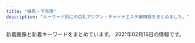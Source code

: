 ```yaml
---
title: "練馬・下赤塚"
description: "キーワード別にの巨乳アジアン・チャイナエステ嬢情報をまとめました。"
---
```


新着画像と新着キーワードをまとめています。
2021年02月16日の情報です。

<DmmAffiliateIns />
<KeywordTable
  shops={
    [
    {
        "station": "\u4e0a\u677f\u6a4b\u99c5\u5317\u53e3",
        "img_links": [],
        "url": "http://tenpo2.iest.info/",
        "name": "\u6e29",
        "keywords": {}
    },
    {
        "name": "\u7dd1",
        "img_links": [
            "http://midori-massage.work/img/ss22.jpg",
            "http://midori-massage.work/img/fla-2.jpg",
            "http://midori-massage.work/img/ss47.jpg",
            "http://midori-massage.work/img/st056.jpg",
            "http://midori-massage.work/img/mo.png",
            "http://midori-massage.work/img/ss31.jpg",
            "http://midori-massage.work/img/ss9.jpg",
            "http://midori-massage.work/img/ss32.jpg",
            "http://midori-massage.work/img/ss16.jpg",
            "http://midori-massage.work/img/ss51.jpg",
            "http://midori-massage.work/img/ss37.jpg",
            "http://midori-massage.work/img/ss28.jpg",
            "http://midori-massage.work/img/st49.jpg",
            "http://midori-massage.work/img/ss12.jpg",
            "http://midori-massage.work/img/s52.png",
            "http://midori-massage.work/img/ss39.jpg",
            "http://midori-massage.work/img/ss6.jpg",
            "http://midori-massage.work/img/fla-1.jpg",
            "http://midori-massage.work/img/ss52.jpg",
            "http://midori-massage.work/img/st55.jpg",
            "http://midori-massage.work/img/ss45.jpg",
            "http://midori-massage.work/img/ss21.jpg",
            "http://midori-massage.work/img/ss35.jpg",
            "http://midori-massage.work/img/s53.png",
            "http://midori-massage.work/img/ss42.jpg",
            "http://midori-massage.work/img/ss53.jpg",
            "http://midori-massage.work/img/st57.jpg",
            "http://midori-massage.work/img/s55.png",
            "http://midori-massage.work/img/botton.jpg",
            "http://midori-massage.work/img/s56.png",
            "http://midori-massage.work/img/ss15.jpg",
            "http://midori-massage.work/img/ss5.jpg",
            "http://midori-massage.work/img/st52.jpg",
            "http://midori-massage.work/img/ss19.jpg",
            "http://midori-massage.work/img/a2.jpg",
            "http://midori-massage.work/img/ss18.jpg",
            "http://midori-massage.work/img/ss43.jpg",
            "http://midori-massage.work/img/ss38.jpg",
            "http://midori-massage.work/img/s57.png",
            "http://midori-massage.work/img/ss56.jpg",
            "http://midori-massage.work/img/ss10.jpg",
            "http://midori-massage.work/img/ss44.jpg",
            "http://midori-massage.work/img/ss49.jpg",
            "http://midori-massage.work/img/ss41.jpg",
            "http://midori-massage.work/img/a1.jpg",
            "http://midori-massage.work/img/ss57.jpg",
            "http://midori-massage.work/img/ss55.jpg",
            "http://midori-massage.work/img/ss26.jpg",
            "http://midori-massage.work/img/ss17.jpg",
            "http://midori-massage.work/img/ss50.jpg",
            "http://midori-massage.work/img/ss1.jpg",
            "http://midori-massage.work/img/ss14.jpg",
            "http://midori-massage.work/img/ss2.jpg",
            "http://midori-massage.work/img/ss20.jpg",
            "http://midori-massage.work/img/ss54.jpg",
            "http://midori-massage.work/img/ss4.jpg",
            "http://midori-massage.work/img/s50.png",
            "http://midori-massage.work/img/ss34.jpg",
            "http://midori-massage.work/img/ss25.jpg",
            "http://midori-massage.work/img/ss33.jpg",
            "http://midori-massage.work/img/st56.jpg",
            "http://midori-massage.work/img/ss24.jpg",
            "http://midori-massage.work/img/ss48.jpg",
            "http://midori-massage.work/img/ss36.jpg",
            "http://midori-massage.work/img/s47.png",
            "http://midori-massage.work/img/ss40.jpg",
            "http://midori-massage.work/img/ss29.jpg",
            "http://midori-massage.work/img/a3.jpg",
            "http://midori-massage.work/img/st50.jpg",
            "http://midori-massage.work/img/ss8.jpg",
            "http://midori-massage.work/img/ss30.jpg",
            "http://midori-massage.work/img/s54.png",
            "http://midori-massage.work/img/ss46.jpg",
            "http://midori-massage.work/img/ss3.jpg",
            "http://midori-massage.work/img/st47.jpg",
            "http://midori-massage.work/img/ss13.jpg",
            "http://midori-massage.work/img/st54.jpg",
            "http://midori-massage.work/img/st53.jpg",
            "http://midori-massage.work/img/s49.png",
            "http://midori-massage.work/img/ss7.jpg",
            "http://midori-massage.work/img/ss23.jpg"
        ],
        "url": "http://midori-massage.work/",
        "station": "\u8981\u753a\u99c55\u756a\u51fa\u53e3",
        "keywords": {
            "C": 16,
            "87": 5,
            "88": 3,
            "E": 5,
            "89": 1,
            "F": 2,
            "D": 2
        }
    },
    {
        "station": "\u6210\u5897\u99c5\u5317\u53e3",
        "name": "\u5348\u5f8c\u306e\u591c",
        "keywords": {
            "D": 18,
            "94": 1,
            "88": 1,
            "G": 1,
            "C": 26,
            "86": 18,
            "E": 1
        },
        "url": "http://mannmaru.xyz/",
        "img_links": [
            "http://mannmaru.xyz/uploads/201130/1-20113009352G24.jpg",
            "http://mannmaru.xyz/style/images/room1.jpg",
            "http://mannmaru.xyz/uploads/210201/1-210201104555H2.jpg",
            "http://mannmaru.xyz/uploads/200930/1-20093009233O42.jpg",
            "http://mannmaru.xyz/style/images/girl-z2.jpg",
            "http://mannmaru.xyz/uploads/201026/1-201026095440P8.jpg",
            "http://mannmaru.xyz/uploads/201010/1-2010101A4532c.jpg",
            "http://mannmaru.xyz/uploads/201214/1-2012141405532C.jpg",
            "http://mannmaru.xyz/style/images/room3.jpg",
            "http://mannmaru.xyz/uploads/201028/1-20102Q24S0942.jpg",
            "http://mannmaru.xyz/uploads/201106/1-2011061633492c.jpg",
            "http://mannmaru.xyz/uploads/201006/1-201006104306102.jpg",
            "http://mannmaru.xyz/uploads/200912/1-200912152551K9.jpg",
            "http://mannmaru.xyz/uploads/200930/1-200930092346129.jpg",
            "http://mannmaru.xyz/style/images/bj3.png",
            "http://mannmaru.xyz/uploads/201106/1-201106163420503.jpg",
            "http://mannmaru.xyz/uploads/210201/1-210201103ZbG.jpg",
            "http://mannmaru.xyz/uploads/201006/1-201006104323245.jpg",
            "http://mannmaru.xyz/uploads/200930/1-200930092325118.jpg",
            "http://mannmaru.xyz/style/images/room4.jpg",
            "http://mannmaru.xyz/uploads/201020/1-2010200TF4347.jpg",
            "http://mannmaru.xyz/uploads/210201/1-210201104603c3.jpg",
            "http://mannmaru.xyz/uploads/200908/1-200ZQ304213L.jpg",
            "http://mannmaru.xyz/uploads/210118/1-21011P913545J.jpg",
            "http://mannmaru.xyz/uploads/201020/1-2010200TG3423.jpg",
            "http://mannmaru.xyz/uploads/210201/1-2102011039521I.jpg",
            "http://mannmaru.xyz/uploads/201212/1-201212152243942.jpg",
            "http://mannmaru.xyz/uploads/210201/1-21020110402L62.jpg",
            "http://mannmaru.xyz/uploads/201214/1-201214140532633.jpg",
            "http://mannmaru.xyz/uploads/201111/1-201111132535H6.jpg",
            "http://mannmaru.xyz/uploads/200908/1-200ZQ30400545.jpg",
            "http://mannmaru.xyz/uploads/201006/1-201006104331a4.jpg",
            "http://mannmaru.xyz/uploads/201106/1-201106163411121.jpg",
            "http://mannmaru.xyz/style/images/staff_line.png",
            "http://mannmaru.xyz/uploads/201111/1-201111132553140.jpg",
            "http://mannmaru.xyz/uploads/201020/1-2010200T649248.jpg",
            "http://mannmaru.xyz/style/images/end.jpg",
            "http://mannmaru.xyz/uploads/210118/1-21011P91210456.jpg",
            "http://mannmaru.xyz/uploads/201028/1-20102Q24PXb.jpg",
            "http://mannmaru.xyz/uploads/201111/1-2011111325441M.jpg",
            "http://mannmaru.xyz/uploads/201214/1-201214140544N0.jpg",
            "http://mannmaru.xyz/uploads/210105/1-210105124T2148.jpg",
            "http://mannmaru.xyz/style/images/dt.jpg",
            "http://mannmaru.xyz/uploads/201226/1-20122616061Aa.jpg",
            "http://mannmaru.xyz/uploads/201028/1-20102Q24R2Y7.jpg",
            "http://mannmaru.xyz/uploads/200908/1-200ZQ30412239.jpg",
            "http://mannmaru.xyz/uploads/201130/1-20113009354V96.jpg",
            "http://mannmaru.xyz/uploads/201130/1-20113009355I62.jpg",
            "http://mannmaru.xyz/uploads/210118/1-21011P9140L03.jpg",
            "http://mannmaru.xyz/uploads/210201/1-21020110453K96.jpg",
            "http://mannmaru.xyz/uploads/210105/1-210105124S0643.jpg",
            "http://mannmaru.xyz/uploads/201112/1-2011120U32Q21.jpg",
            "http://mannmaru.xyz/uploads/210115/1-2101151H414522.jpg",
            "http://mannmaru.xyz/uploads/201112/1-2011120U259211.jpg",
            "http://mannmaru.xyz/uploads/201112/1-2011120U33N31.jpg",
            "http://mannmaru.xyz/plus/images/room5.jpg",
            "http://mannmaru.xyz/style/images/top.png",
            "http://mannmaru.xyz/style/images/girl-z1.jpg",
            "http://mannmaru.xyz/uploads/210105/1-210105124QM16.jpg",
            "http://mannmaru.xyz/style/images/mobile.jpg",
            "http://mannmaru.xyz/style/images/room2.jpg"
        ]
    },
    {
        "img_links": [
            "http://himawari.est-u.com/staff/asuka.jpg",
            "http://himawari.est-u.com/staff/miyuki.jpg",
            "http://himawari.est-u.com/images/index_10.jpg",
            "http://himawari.est-u.com/images/index2_08.jpg",
            "http://himawari.est-u.com/staff/izumi.jpg",
            "http://himawari.est-u.com/images/down.jpg",
            "http://himawari.est-u.com/images/index_08.jpg",
            "http://himawari.est-u.com/staff/umi.jpg",
            "http://himawari.est-u.com/images/a1.jpg",
            "http://himawari.est-u.com/staff/yuki.jpg",
            "http://himawari.est-u.com/staff/nami.jpg",
            "http://himawari.est-u.com/staff/sakura.jpg",
            "http://himawari.est-u.com/images/a2.jpg",
            "http://himawari.est-u.com/staff/eri.jpg",
            "http://himawari.est-u.com/images/index_04.jpg",
            "http://himawari.est-u.com/images/index_02.jpg",
            "http://himawari.est-u.com/images/therpist.jpg"
        ],
        "url": "http://himawari.est-u.com/",
        "keywords": {
            "C": 7
        },
        "station": "\u7df4\u99ac\u99c5\u5357\u53e3",
        "name": "\u3072\u307e\u308f\u308a"
    },
    {
        "name": "\u3046\u3089\u3089",
        "keywords": {},
        "station": "\u7df4\u99ac\u99c5\u5317\u53e3",
        "url": "http://es-nerima.biz/",
        "img_links": [
            "http://es-nerima.biz/wp-content/uploads/2016/10/g1.jpg",
            "http://es-nerima.biz/wp-content/uploads/2016/10/g1-250x330.jpg",
            "http://es-nerima.biz/wp-content/uploads/2016/10/gallery8.jpg",
            "http://es-nerima.biz/wp-content/uploads/2016/10/gallery1.jpg",
            "http://es-nerima.biz/wp-content/themes/template-salon2/images/gallery1.jpg",
            "http://es-nerima.biz/wp-content/uploads/2016/10/g6-250x330.jpg",
            "http://es-nerima.biz/wp-content/themes/template-salon2/images/pickup-frame.png",
            "http://es-nerima.biz/wp-content/uploads/2016/10/g3.jpg",
            "http://es-nerima.biz/wp-content/uploads/2016/10/eri-250x330.jpg",
            "http://es-nerima.biz/wp-content/themes/template-salon2/images/pickup-ttl.png",
            "http://es-nerima.biz/wp-content/uploads/2016/10/camp-bnr.jpg",
            "http://es-nerima.biz/wp-content/uploads/2016/10/gallery6.jpg",
            "http://es-nerima.biz/wp-content/uploads/2016/10/g5.jpg",
            "http://es-nerima.biz/wp-content/uploads/2016/10/gallery3.jpg",
            "http://es-nerima.biz/wp-content/themes/template-salon2/images/magazine.jpg",
            "http://es-nerima.biz/wp-content/uploads/2016/10/girl-1.jpg",
            "http://es-nerima.biz/wp-content/themes/template-salon2/images/gallery2.jpg",
            "http://es-nerima.biz/wp-content/themes/template-salon2/images/gallery4.jpg",
            "http://es-nerima.biz/wp-content/uploads/2016/10/gallery2.jpg",
            "http://es-nerima.biz/wp-content/themes/template-salon2/images/camp-bnr.jpg",
            "http://es-nerima.biz/wp-content/themes/template-salon2/images/massage-de_88_31.jpg",
            "http://es-nerima.biz/wp-content/uploads/2016/10/g4-250x330.jpg",
            "http://es-nerima.biz/wp-content/themes/template-salon2/images/slider1.jpg",
            "http://es-nerima.biz/wp-content/uploads/2016/10/mika-250x330.jpg",
            "http://es-nerima.biz/wp-content/uploads/2016/10/g3-250x330.jpg",
            "http://es-nerima.biz/wp-content/uploads/2016/10/g4.jpg",
            "http://es-nerima.biz/wp-content/uploads/2016/10/mika.jpg",
            "http://es-nerima.biz/wp-content/themes/template-salon2/images/news-ttl.png",
            "http://es-nerima.biz/wp-content/uploads/2016/10/gallery8-600x600.jpg",
            "http://es-nerima.biz/wp-content/uploads/2016/10/g6.jpg",
            "http://es-nerima.biz/wp-content/uploads/2016/10/girl-1-250x330.jpg",
            "http://es-nerima.biz/wp-content/uploads/2016/10/girl-1-300x450.jpg",
            "http://es-nerima.biz/wp-content/themes/template-salon2/images/newface-ttl.png",
            "http://es-nerima.biz/wp-content/uploads/2016/10/g5-250x330.jpg",
            "http://es-nerima.biz/wp-content/uploads/2016/10/gallery7.jpg",
            "http://es-nerima.biz/wp-content/uploads/2016/10/gallery5.jpg",
            "http://es-nerima.biz/wp-content/themes/template-salon2/images/gallery3.jpg",
            "http://es-nerima.biz/wp-content/themes/template-salon2/images/gallery-ttl.png",
            "http://es-nerima.biz/wp-content/uploads/2016/10/eri.jpg",
            "http://cdn.dino-es.com/images/logo/88x31DinoEs.png",
            "http://es-nerima.biz/wp-content/themes/template-salon2/images/tel.png"
        ]
    },
    {
        "name": "\u5927\u5983",
        "station": "\u7df4\u99ac\u99c5\u897f\u53e3",
        "img_links": [
            "http://sh-dafei.work/uploads/190301/1-1Z30116320A41.jpg",
            "http://sh-dafei.work/uploads/181206/1-1Q2061253211D.jpg",
            "http://sh-dafei.work/templets/default/pc/picture/staffs.png",
            "http://sh-dafei.work/uploads/181206/1-1Q2061249563O.jpg",
            "http://sh-dafei.work/uploads/181207/1-1Q20G40K63R.jpg",
            "http://sh-dafei.work/uploads/171031/1-1G0311G4095M.jpg",
            "http://sh-dafei.work/uploads/190130/1-1Z130162635508.jpg",
            "http://sh-dafei.work/uploads/181206/1-1Q206125154224.jpg",
            "http://sh-dafei.work/uploads/201113/1-20111314213cQ.jpg",
            "http://sh-dafei.work/uploads/190924/1-1Z924151334121.jpg",
            "http://sh-dafei.work/uploads/180612/1-1P6121601061c.jpg",
            "http://sh-dafei.work/templets/default/pc/picture/s_news.png",
            "http://sh-dafei.work/uploads/191115/1-191115132040J2.jpg",
            "http://sh-dafei.work/uploads/180227/1-1P22G40S5448.jpg",
            "http://sh-dafei.work/templets/default/pc/picture/end1.jpg",
            "http://sh-dafei.work/uploads/171031/1-1G0311G556445.jpg",
            "http://sh-dafei.work/uploads/171031/1-1G0311G344914.jpg",
            "http://sh-dafei.work/templets/default/pc/picture/face.png",
            "http://sh-dafei.work/uploads/181214/1-1Q214154222511.jpg",
            "http://sh-dafei.work/uploads/181206/1-1Q2061250494E.jpg",
            "http://sh-dafei.work/uploads/171031/1-1G0311G531445.jpg",
            "http://sh-dafei.work/uploads/180612/1-1P612160029349.jpg",
            "http://sh-dafei.work/uploads/201002/1-201002144Z11V.jpg",
            "http://sh-dafei.work/uploads/allimg/180612/1-1P612160305350.jpg",
            "http://sh-dafei.work/templets/default/pc/picture/s_staff.png",
            "http://sh-dafei.work/uploads/200612/1-200612154534W8.jpg",
            "http://sh-dafei.work/uploads/190809/1-1ZP9125I01S.jpg",
            "http://sh-dafei.work/templets/default/pc/picture/s_pick.png",
            "http://sh-dafei.work/uploads/200117/1-20011G614144B.jpg",
            "http://sh-dafei.work/uploads/190329/1-1Z329151011c7.jpg",
            "http://sh-dafei.work/uploads/181207/1-1Q20G35320X0.png",
            "http://sh-dafei.work/uploads/171031/1-1G0311G505933.jpg"
        ],
        "keywords": {},
        "url": "http://sh-dafei.work/"
    },
    {
        "url": "http://www.seoul.esjp.info/",
        "img_links": [
            "http://www.seoul.esjp.info/files/006.jpg",
            "http://www.seoul.esjp.info/files/003.jpg",
            "http://www.seoul.esjp.info/img/nav-003.png",
            "http://www.seoul.esjp.info/files/005.jpg",
            "http://www.seoul.esjp.info/img/change-006.png",
            "http://www.seoul.esjp.info/img/nav-004.png",
            "http://www.seoul.esjp.info/img/change-004.png",
            "http://www.seoul.esjp.info/files/013.jpg",
            "http://www.seoul.esjp.info/img/change-001.png",
            "http://www.seoul.esjp.info/files/015.jpg",
            "http://www.seoul.esjp.info/files/007.jpg",
            "http://www.seoul.esjp.info/img/main-top01.png",
            "http://www.seoul.esjp.info/img/nav-006.png",
            "http://www.seoul.esjp.info/img/nav-002.png",
            "http://www.seoul.esjp.info/img/main-top03.png",
            "http://www.seoul.esjp.info/files/011.jpg",
            "http://www.seoul.esjp.info/img/change-005.png",
            "http://www.seoul.esjp.info/img/change-002.png",
            "http://www.seoul.esjp.info/img/recuit.png",
            "http://www.seoul.esjp.info/img/foot.png",
            "http://www.seoul.esjp.info/files/001.jpg",
            "http://www.seoul.esjp.info/img/nav-001.png",
            "http://www.seoul.esjp.info/img/change-003.png",
            "http://www.seoul.esjp.info/files/004.jpg",
            "http://www.seoul.esjp.info/files/012.jpg",
            "http://www.seoul.esjp.info/img/nav-005.png",
            "http://www.seoul.esjp.info/files/010.jpg",
            "http://www.seoul.esjp.info/img/head.png",
            "http://www.seoul.esjp.info/files/008.jpg"
        ],
        "name": "\u7652\u3057\u306e\u90e8\u5c4b",
        "station": "\u7df4\u99ac\u99c5\u897f\u53e3",
        "keywords": {
            "87": 1,
            "D": 4,
            "86": 3
        }
    },
    {
        "url": "http://anzu.abnavi.info/",
        "img_links": [],
        "name": "\u59eb",
        "keywords": {},
        "station": "\u6210\u5897\u99c5"
    },
    {
        "keywords": {
            "\u4e73": 7
        },
        "img_links": [
            "http://giuytor.xyz/uploads/201026/1-201026164952248.jpg",
            "http://giuytor.xyz/uploads/201027/1-20102G2423W16.jpg",
            "http://giuytor.xyz/uploads/201027/1-20102G24525a5.jpg",
            "http://giuytor.xyz/webstyle/line6.png",
            "http://giuytor.xyz/uploads/201210/1-2012101602095L.jpg",
            "http://giuytor.xyz/uploads/201027/1-20102G24422144.jpg",
            "http://giuytor.xyz/uploads/201210/1-201210163253163.jpg",
            "http://giuytor.xyz/webstyle/mobile_01.png",
            "http://giuytor.xyz/webstyle/sign.png",
            "http://giuytor.xyz/uploads/201027/1-20102G24601461.jpg",
            "http://giuytor.xyz/uploads/201030/1-201030101635910.jpg",
            "http://giuytor.xyz/webstyle/line1.png",
            "http://giuytor.xyz/webstyle/sign(1).png",
            "http://giuytor.xyz/webstyle/line5.png",
            "http://giuytor.xyz/uploads/201027/1-20102G24336356.jpg",
            "http://giuytor.xyz/webstyle/line4.png",
            "http://giuytor.xyz/webstyle/sign(2).png",
            "http://giuytor.xyz/uploads/201027/1-20102G24150649.jpg",
            "http://giuytor.xyz/webstyle/call(1).jpg",
            "http://giuytor.xyz/webstyle/line2.png",
            "http://giuytor.xyz/uploads/201112/1-20111210002S57.jpg",
            "http://giuytor.xyz/webstyle/mobile_02.png",
            "http://giuytor.xyz/webstyle/notice.png",
            "http://giuytor.xyz/webstyle/line3.png",
            "http://giuytor.xyz/webstyle/call.jpg",
            "http://giuytor.xyz/uploads/201026/1-2010261A409633.jpg",
            "http://giuytor.xyz/uploads/201026/1-2010261A21I03.jpg"
        ],
        "name": "\u30d0\u30d3",
        "station": "\u7df4\u99ac\u99c5A1\u51fa\u53e3",
        "url": "http://giuytor.xyz/"
    },
    {
        "station": "\u7df4\u99ac\u99c5",
        "name": "\u591c\u306e\u30ac\u30fc\u30c7\u30f3",
        "keywords": {
            "89": 2,
            "85": 1,
            "92": 2,
            "E": 1,
            "D": 3,
            "87": 1,
            "C": 1,
            "F": 1
        },
        "img_links": [
            "http://koukoku.xyz/garden/css/top01.jpg",
            "http://koukoku.xyz/garden/css/top04.jpg",
            "http://koukoku.xyz/garden/css/staff/staff05.jpg",
            "http://koukoku.xyz/garden/css/staff/staff004.jpg",
            "http://koukoku.xyz/garden/css/staff/staff001.jpg",
            "http://koukoku.xyz/garden/css/nav/nav04.png",
            "http://koukoku.xyz/garden/css/staff/staff002.jpg",
            "http://koukoku.xyz/garden/css/staff/staff06.jpg",
            "http://koukoku.xyz/garden/css/staff0002.jpg",
            "http://koukoku.xyz/garden/css/nav/nav06.png",
            "http://koukoku.xyz/garden/css/nav/nav03.png",
            "http://koukoku.xyz/garden/css/staff001.jpg",
            "http://koukoku.xyz/garden/css/nav/nav01.png",
            "http://koukoku.xyz/garden/css/right.jpg",
            "http://koukoku.xyz/garden/css/left.jpg",
            "http://koukoku.xyz/garden/css/staff/staff003.jpg",
            "http://koukoku.xyz/garden/css/staff06.jpg",
            "http://koukoku.xyz/garden/css/staff/staff05-b.jpg",
            "http://koukoku.xyz/garden/css/tel.png",
            "http://koukoku.xyz/garden/css/staff05.jpg",
            "http://koukoku.xyz/garden/css/nav/nav02.png",
            "http://koukoku.xyz/garden/css/nav/nav05.png"
        ],
        "url": "http://koukoku.xyz/garden/"
    },
    {
        "name": "\u697d\u697d",
        "url": "http://www.e-rakuraku.info/",
        "img_links": [
            "http://www.e-rakuraku.info/images/huiyuan.png",
            "http://www.e-rakuraku.info/images/nei_03.jpg",
            "http://www.e-rakuraku.info/images/tite-staff.png",
            "http://www.e-rakuraku.info/images/mobile.png",
            "http://www.e-rakuraku.info/images/g2.jpg",
            "http://www.e-rakuraku.info/images/g0.jpg",
            "http://www.e-rakuraku.info/images/s1.png",
            "http://www.e-rakuraku.info/images/newfacet.png",
            "http://www.e-rakuraku.info/images/tel.png",
            "http://www.e-rakuraku.info/images/g1.jpg",
            "http://www.e-rakuraku.info/images/sr.png",
            "http://www.e-rakuraku.info/images/g4.jpg",
            "http://www.e-rakuraku.info/images/g5.jpg",
            "http://www.e-rakuraku.info/images/s2.png",
            "http://www.e-rakuraku.info/images/tite-gallery.png",
            "http://www.e-rakuraku.info/images/g3.jpg",
            "http://www.e-rakuraku.info/images/top.jpg",
            "http://www.e-rakuraku.info/images/newt.png"
        ],
        "keywords": {
            "C": 13
        },
        "station": "\u4e2d\u6751\u6a4b\u99c5"
    },
    {
        "name": "\u82b1\u9ce5\u98a8\u6708",
        "station": "\u6210\u5897\u99c5",
        "url": "https://kachofugetsu.ests.jp/",
        "img_links": [],
        "keywords": {}
    },
    {
        "name": "\u30e9\u30b1\u30b7\u30b9\u5927\u6cc9\u5b66\u5712",
        "img_links": [
            "http://lachesis.este88.com/gals/maria1.jpg",
            "http://lachesis.este88.com/gals/aoi1.jpg",
            "http://lachesis.este88.com/gals/rinnka4.jpg",
            "http://lachesis.este88.com/gals/mao1.jpg",
            "http://lachesis.este88.com/gals/rinnka3.jpg",
            "http://lachesis.este88.com/gals/aoi3.jpg",
            "https://lachesis.este88.com/gals/aoi1.jpg",
            "https://lachesis.este88.com/gals/miho1.jpg",
            "http://lachesis.este88.com/gals/miho3.jpg",
            "http://lachesis.este88.com/images/bg_header.jpg",
            "https://lachesis.este88.com/images/bg_header.jpg",
            "http://lachesis.este88.com/gals/itika1.jpg",
            "http://lachesis.este88.com/gals/rinnka1.jpg",
            "https://lachesis.este88.com/gals/narumi1.jpg",
            "http://lachesis.este88.com/gals/miku2.jpg",
            "http://lachesis.este88.com/gals/narumi4.jpg",
            "https://lachesis.este88.com/gals/minami1.jpg",
            "http://lachesis.este88.com/gals/tumugi3.jpg",
            "http://lachesis.este88.com/gals/itika3.jpg",
            "https://lachesis.este88.com/gals/maria1.jpg",
            "http://lachesis.este88.com/gals/sayaka2.jpg",
            "http://lachesis.este88.com/gals/narumi2.jpg",
            "http://lachesis.este88.com/gals/miho2.jpg",
            "https://lachesis.este88.com/gals/tumugi1.jpg",
            "http://lachesis.este88.com/gals/tumugi1.jpg",
            "http://lachesis.este88.com/gals/aoi2.jpg",
            "http://lachesis.este88.com/images/info5.jpg",
            "https://lachesis.este88.com/images/sysh3bar.png",
            "https://lachesis.este88.com/images/bg_header3.jpg",
            "http://lachesis.este88.com/images/sysh3bar.png",
            "http://lachesis.este88.com/gals/itika2.jpg",
            "http://lachesis.este88.com/gals/rinnka2.jpg",
            "http://lachesis.este88.com/gals/miho1.jpg",
            "http://lachesis.este88.com/gals/sayaka1.jpg",
            "https://lachesis.este88.com/images/line.jpg",
            "http://lachesis.este88.com/gals/mao2.jpg",
            "http://lachesis.este88.com/gals/minami2.jpg",
            "https://lachesis.este88.com/gals/mao1.jpg",
            "http://lachesis.este88.com/gals/tumugi2.jpg",
            "http://momipara.jp/img/link/momi234.jpg",
            "http://lachesis.este88.com/gals/sayaka3.jpg",
            "http://lachesis.este88.com/gals/narumi1.jpg",
            "https://lachesis.este88.com/gals/miku1.jpg",
            "https://lachesis.este88.com/gals/sayaka1.jpg",
            "http://lachesis.este88.com/images/line.jpg",
            "https://lachesis.este88.com/gals/rinnka1.jpg",
            "http://lachesis.este88.com/gals/narumi3.jpg",
            "http://lachesis.este88.com/gals/miku3.jpg",
            "http://lachesis.este88.com/gals/minami1.jpg",
            "http://lachesis.este88.com/images/bg_header3.jpg",
            "http://lachesis.este88.com/gals/miku1.jpg",
            "https://lachesis.este88.com/images/info5.jpg",
            "https://lachesis.este88.com/gals/itika1.jpg"
        ],
        "station": "\u5927\u6cc9\u5b66\u5712\u99c5",
        "url": "http://lachesis.este88.com/",
        "keywords": {
            "83": 2,
            "93": 1,
            "88": 1,
            "G": 1,
            "F": 3,
            "84": 1,
            "D": 3,
            "80": 1,
            "C": 4,
            "91": 2,
            "95": 1,
            "87": 1,
            "86": 1
        }
    },
    {
        "name": "\u6696\u5fc3",
        "img_links": [
            "http://www.hi-msg.com/dansin/images/p-8.jpg",
            "http://www.hi-msg.com/dansin/images/p-6-1.jpg",
            "http://www.hi-msg.com/dansin/images/p-4.jpg",
            "http://www.hi-msg.com/dansin/images/p-1-1.jpg",
            "http://www.hi-msg.com/dansin/images/nav.jpg",
            "http://www.hi-msg.com/dansin/images/mobile.jpg",
            "http://www.hi-msg.com/dansin/images/p-2.jpg",
            "http://www.hi-msg.com/dansin/images/s_news.jpg",
            "http://www.hi-msg.com/dansin/images/p-1.jpg",
            "http://www.hi-msg.com/dansin/images/p-2-1.jpg",
            "http://www.hi-msg.com/dansin/images/1.jpg",
            "http://www.hi-msg.com/dansin/images/s_info.jpg",
            "http://www.hi-msg.com/dansin/images/s_face.jpg",
            "http://www.hi-msg.com/dansin/images/p-4-1.jpg",
            "http://www.hi-msg.com/dansin/images/p-5.jpg",
            "http://www.hi-msg.com/dansin/images/p-6.jpg",
            "http://www.hi-msg.com/dansin/images/p-7.jpg",
            "http://www.hi-msg.com/dansin/images/p-5-1.jpg",
            "http://www.hi-msg.com/dansin/images/end1.jpg",
            "http://www.hi-msg.com/dansin/images/s_pick.jpg",
            "http://www.hi-msg.com/dansin/images/top.jpg",
            "http://www.hi-msg.com/dansin/images/top1.jpg"
        ],
        "url": "http://www.hi-msg.com/dansin/",
        "keywords": {},
        "station": "\u3068\u304d\u308f\u53f0\u99c5\u5357\u53e3"
    },
    {
        "name": "\u6708\u306e\u604b",
        "keywords": {
            "C": 7
        },
        "station": "\u7df4\u99ac\u99c5\u5317\u53e3",
        "img_links": [
            "http://moonlove.est-u.com/images/s8.jpg",
            "http://moonlove.est-u.com/images/index3_06.jpg",
            "http://moonlove.est-u.com/staff/sakura.jpg",
            "http://moonlove.est-u.com/images/index_17.jpg",
            "http://moonlove.est-u.com/staff/ayumi.jpg",
            "http://moonlove.est-u.com/images/s5.jpg",
            "http://moonlove.est-u.com/staff/kaori.jpg",
            "http://moonlove.est-u.com/images/index_15.jpg",
            "http://moonlove.est-u.com/images/s6.jpg",
            "http://moonlove.est-u.com/images/index_16.jpg",
            "http://moonlove.est-u.com/images/index_07.jpg",
            "http://moonlove.est-u.com/images/index_02.jpg",
            "http://moonlove.est-u.com/images/s1.jpg",
            "http://moonlove.est-u.com/images/index_13.jpg",
            "http://moonlove.est-u.com/images/staff_09.jpg",
            "http://moonlove.est-u.com/images/index_19.jpg",
            "http://moonlove.est-u.com/images/index_14.jpg",
            "http://moonlove.est-u.com/images/index2_06.jpg",
            "http://moonlove.est-u.com/images/icon_000.jpg",
            "http://moonlove.est-u.com/staff/miki.jpg",
            "http://moonlove.est-u.com/images/s4.jpg",
            "http://moonlove.est-u.com/images/index_10.jpg",
            "http://moonlove.est-u.com/images/index_08.jpg",
            "http://moonlove.est-u.com/images/index1_06.jpg",
            "http://moonlove.est-u.com/images/s3.jpg",
            "http://moonlove.est-u.com/images/index_04.jpg",
            "http://moonlove.est-u.com/staff/nami.jpg",
            "http://moonlove.est-u.com/images/index_12.jpg",
            "http://moonlove.est-u.com/images/index_05.jpg"
        ],
        "url": "http://moonlove.est-u.com/"
    },
    {
        "img_links": [],
        "keywords": {},
        "url": "https://salasa.tokyo/",
        "name": "\u3064\u307c\u307f",
        "station": "\u7df4\u99ac\u99c5\u897f\u53e3"
    },
    {
        "name": "\u30dd\u30f3\u30d5\u30fc",
        "img_links": [
            "http://ponfu-massage.work/img/acc5.jpg",
            "http://ponfu-massage.work/img/st18.jpg",
            "http://ponfu-massage.work/img/campian.jpg",
            "http://ponfu-massage.work/img/acc2.jpg",
            "http://ponfu-massage.work/img/acc6.jpg",
            "http://ponfu-massage.work/img/st35.jpg",
            "http://ponfu-massage.work/img/s44.jpg",
            "http://ponfu-massage.work/img/sta37.jpg",
            "http://ponfu-massage.work/img/sta44.jpg",
            "http://ponfu-massage.work/img/sta30.jpg",
            "http://ponfu-massage.work/img/sta42.jpg",
            "http://ponfu-massage.work/img/acc4.jpg",
            "http://ponfu-massage.work/img/s41.jpg",
            "http://ponfu-massage.work/img/st42.jpg",
            "http://ponfu-massage.work/img/sta35.jpg",
            "http://ponfu-massage.work/img/st38.jpg",
            "http://ponfu-massage.work/img/acc7.jpg",
            "http://ponfu-massage.work/img/sta41.jpg",
            "http://ponfu-massage.work/img/st39.jpg",
            "http://ponfu-massage.work/img/sta28.jpg",
            "http://ponfu-massage.work/img/acc9.jpg",
            "http://ponfu-massage.work/img/st40.jpg",
            "http://ponfu-massage.work/img/acc10.jpg",
            "http://ponfu-massage.work/img/acc3.jpg",
            "http://ponfu-massage.work/img/st43.jpg",
            "http://ponfu-massage.work/img/s37.jpg",
            "http://ponfu-massage.work/img/st30.jpg",
            "http://ponfu-massage.work/img/botton.jpg",
            "http://ponfu-massage.work/img/s40.jpg",
            "http://ponfu-massage.work/img/s39.jpg",
            "http://ponfu-massage.work/img/s43.jpg",
            "http://ponfu-massage.work/img/sta45.jpg",
            "http://ponfu-massage.work/img/sta39.jpg",
            "http://ponfu-massage.work/img/acc1.jpg",
            "http://ponfu-massage.work/img/st44.jpg",
            "http://ponfu-massage.work/img/st37.jpg",
            "http://ponfu-massage.work/img/s30.jpg",
            "http://ponfu-massage.work/img/st28.jpg",
            "http://ponfu-massage.work/img/st41.jpg",
            "http://ponfu-massage.work/img/s38.jpg",
            "http://ponfu-massage.work/img/sta43.jpg",
            "http://ponfu-massage.work/img/s45.jpg",
            "http://ponfu-massage.work/img/st45.jpg",
            "http://ponfu-massage.work/img/sta38.jpg",
            "http://ponfu-massage.work/img/sta40.jpg",
            "http://ponfu-massage.work/img/acc8.jpg",
            "http://ponfu-massage.work/img/s42.jpg"
        ],
        "station": "\u7df4\u99ac\u99c5\u897f\u53e3",
        "url": "http://ponfu-massage.work/",
        "keywords": {
            "F": 1,
            "87": 4,
            "89": 1,
            "85": 3,
            "E": 1,
            "D": 10,
            "C": 22,
            "84": 1,
            "88": 4
        }
    },
    {
        "name": "ROSE",
        "img_links": [
            "http://www.nerima-rose.com/images/index-rosa_04.jpg",
            "http://www.nerima-rose.com/images/staff/17/2/ena.jpg",
            "http://www.nerima-rose.com/images/rosa-pindao_09.jpg",
            "http://www.nerima-rose.com/images/rosa-pindao_07.jpg",
            "http://www.nerima-rose.com/images/shop/3/sh1.jpg",
            "http://www.nerima-rose.com/images/staff/17/2/kina.jpg",
            "http://www.nerima-rose.com/images/staff/17/2/nana.png",
            "http://www.nerima-rose.com/images/shop/h1.jpg",
            "http://www.nerima-rose.com/images/aroma/r2.jpg",
            "http://www.nerima-rose.com/images/staff/16/misaki2.jpg",
            "http://www.nerima-rose.com/images/nav/nav-rec.jpg",
            "http://www.nerima-rose.com/images/staff/16/aya2.jpg",
            "http://www.nerima-rose.com/cgi-bin/topics/img/16-1.jpg",
            "http://www.nerima-rose.com/images/sys3.jpg",
            "http://www.nerima-rose.com/images/staff/17/riri.jpg",
            "http://www.nerima-rose.com/images/aroma/r3.jpg",
            "http://www.nerima-rose.com/images/rosa-sys_04.jpg",
            "http://www.nerima-rose.com/images/shop/4/s1.jpg",
            "http://www.nerima-rose.com/images/staff/16/kaori2.jpg",
            "http://www.nerima-rose.com/images/shop/11.jpg",
            "http://www.nerima-rose.com/images/rosa-sys_09a.jpg",
            "http://www.nerima-rose.com/images/nav/nav-acc.jpg",
            "http://www.nerima-rose.com/images/index-rosa_02.jpg",
            "http://www.nerima-rose.com/images/images/sys2018_03.jpg",
            "http://www.nerima-rose.com/images/index-rosa_09.jpg",
            "http://www.nerima-rose.com/images/aroma/r1.jpg",
            "http://www.nerima-rose.com/images/images/sys2018_06.jpg"
        ],
        "station": "\u7df4\u99ac\u99c5\u5357\u53e3",
        "keywords": {
            "C": 8
        },
        "url": "http://www.nerima-rose.com/"
    },
    {
        "img_links": [
            "http://www.kawaii.mensest.com/common/images/photo01.jpg",
            "http://www.kawaii.mensest.com/images/icon_staff.png",
            "http://www.kawaii.mensest.com/files/009.jpg",
            "http://www.kawaii.mensest.com/files/011.jpg",
            "http://www.kawaii.mensest.com/images/icon_info.png",
            "http://www.kawaii.mensest.com/common/images/photo03.jpg",
            "http://www.kawaii.mensest.com/common/images/photo02.jpg",
            "http://www.kawaii.mensest.com/images/btn2.png",
            "http://www.kawaii.mensest.com/images/end-info.png",
            "http://www.kawaii.mensest.com/images/icon_top.png",
            "http://www.kawaii.mensest.com/images/mainImg_sub.jpg",
            "http://www.kawaii.mensest.com/files/012.jpg",
            "http://www.kawaii.mensest.com/images/icon_tel.png",
            "http://www.kawaii.mensest.com/images/icon_concept.png",
            "http://www.kawaii.mensest.com/files/010.jpg"
        ],
        "url": "http://www.kawaii.mensest.com/",
        "station": "\u7df4\u99ac\u99c5\u4e2d\u592e\u53e3",
        "keywords": {
            "87": 4,
            "D": 4
        },
        "name": "Kawaii\u604b\u4eba"
    },
    {
        "station": "\u65b0\u685c\u53f0\u99c5",
        "img_links": [
            "https://static.wixstatic.com/media/73ea4e_4f276738c0354f93b87840e2d55be62b~mv2.png",
            "https://static.wixstatic.com/media/56292f_3dc196c69ac04338b46a28f7dc0f4df2.jpg",
            "https://static.wixstatic.com/media/56292f_4d626237c2cd4806b0251dae4554758e.jpg",
            "https://static.wixstatic.com/media/73ea4e_73ca4971bac34776a53c8b09526abe0d~mv2.jpg"
        ],
        "keywords": {},
        "name": "\u697d\u3005",
        "url": "https://1270791003.wixsite.com/mysite/"
    },
    {
        "name": "\u7d05\u6708",
        "img_links": [
            "http://www.es-kou.link/images/b1.jpg",
            "http://www.es-kou.link/images/staff_t.jpg",
            "http://www.es-kou.link/images/sys1.jpg",
            "http://www.es-kou.link/images/sys2.jpg",
            "http://www.es-kou.link/img/mimi1.jpg",
            "http://www.es-kou.link/images/interior_t.jpg",
            "http://www.es-kou.link/img/nana1.jpg",
            "http://www.es-kou.link/images/int2.png",
            "http://www.es-kou.link/images/s1.png",
            "http://www.es-kou.link/images/1.jpg",
            "http://www.es-kou.link/images/b2.jpg",
            "http://www.es-kou.link/images/head.jpg",
            "http://www.es-kou.link/img/satomi1.jpg",
            "http://www.es-kou.link/images/int1.png",
            "http://www.es-kou.link/images/sys3.png",
            "http://www.es-kou.link/images/info.png",
            "http://www.es-kou.link/images/2.jpg",
            "http://www.es-kou.link/images/mobile.jpg",
            "http://www.es-kou.link/images/news.jpg",
            "http://www.es-kou.link/images/3.jpg"
        ],
        "keywords": {},
        "station": "\u4e0b\u8d64\u585a\u99c5\u5317\u53e3",
        "url": "http://www.es-kou.link/"
    },
    {
        "url": "http://nymphe-est.biz/",
        "station": "\u6771\u6b66\u7df4\u99ac\u99c5\u5317\u53e3",
        "name": "\u59eb\u306e\u3086\u3073\u3055\u304d",
        "img_links": [
            "http://nymphe-est.biz/images/cg03.jpg",
            "http://nymphe-est.biz/images/tit2.jpg",
            "http://nymphe-est.biz/images/fla.jpg",
            "http://nymphe-est.biz/images/tit5.jpg",
            "http://nymphe-est.biz/images/bur.jpg",
            "http://nymphe-est.biz/images/tit3.jpg",
            "http://nymphe-est.biz/images/m1.png",
            "http://nymphe-est.biz/images/m3.png",
            "http://nymphe-est.biz/images/m5.png",
            "http://nymphe-est.biz/images/m6.png",
            "http://nymphe-est.biz/images/tit6.jpg",
            "http://nymphe-est.biz/images/bul.jpg",
            "http://nymphe-est.biz/images/cg02.jpg",
            "http://nymphe-est.biz/images/no.png",
            "http://nymphe-est.biz/images/accl.jpg",
            "http://nymphe-est.biz/images/stal.jpg",
            "http://nymphe-est.biz/images/m2.png",
            "http://nymphe-est.biz/images/stat.jpg",
            "http://nymphe-est.biz/images/m4.png",
            "http://nymphe-est.biz/images/spt.png",
            "http://nymphe-est.biz/images/top.png",
            "http://nymphe-est.biz/images/cg01.jpg",
            "http://nymphe-est.biz/images/tm.jpg",
            "http://nymphe-est.biz/images/tit4.jpg"
        ],
        "keywords": {
            "D": 2,
            "E": 1
        }
    },
    {
        "name": "\u30b9\u30a6\u30a3\u30fc\u30c8",
        "img_links": [
            "http://www.es-yas.click/img/sayuri1.jpg",
            "http://www.es-yas.click/images/sys2.png",
            "http://www.es-yas.click/images/int1.png",
            "http://www.es-yas.click/images/news.jpg",
            "http://www.es-yas.click/images/s1.png",
            "http://www.es-yas.click/images/2.jpg",
            "http://www.es-yas.click/images/tel.jpg",
            "http://www.es-yas.click/images/newface.png",
            "http://www.es-yas.click/images/int2.png",
            "http://www.es-yas.click/images/staff_t.jpg",
            "http://www.es-yas.click/images/ac1.png",
            "http://www.es-yas.click/img/risa1.jpg",
            "http://www.es-yas.click/images/head.jpg",
            "http://www.es-yas.click/images/info.png",
            "http://www.es-yas.click/images/interior_t.jpg",
            "http://www.es-yas.click/images/1.jpg",
            "http://www.es-yas.click/images/sys1.png",
            "http://www.es-yas.click/images/mobile.jpg",
            "http://www.es-yas.click/images/sirase.jpg",
            "http://www.es-yas.click/images/3.jpg",
            "http://www.es-yas.click/img/aya1.jpg"
        ],
        "url": "http://www.es-yas.click/",
        "keywords": {},
        "station": "\u4e2d\u6751\u6a4b\u99c5\u5357\u53e3"
    },
    {
        "url": "http://amaen.rankuens.com/",
        "img_links": [
            "http://amaen.rankuens.com/css/nav/nav04.png",
            "http://amaen.rankuens.com/css/top02.jpg",
            "http://amaen.rankuens.com/css/staff/staff-004.jpg",
            "http://amaen.rankuens.com/css/nav/nav06.png",
            "http://amaen.rankuens.com/css/nav/nav01.png",
            "http://amaen.rankuens.com/css/top04.jpg",
            "http://amaen.rankuens.com/css/nav/nav02.png",
            "http://amaen.rankuens.com/css/top01.jpg",
            "http://amaen.rankuens.com/css/staff/naiyo01.png",
            "http://amaen.rankuens.com/css/left.png",
            "http://amaen.rankuens.com/css/staff/staff-01.jpg",
            "http://amaen.rankuens.com/css/staff/staff-003.jpg",
            "http://amaen.rankuens.com/css/right.png",
            "http://amaen.rankuens.com/css/staff/naiyo02.png",
            "http://amaen.rankuens.com/css/nav/nav03.png",
            "http://amaen.rankuens.com/css/nav/nav05.png",
            "http://amaen.rankuens.com/css/staff/staff-02.jpg",
            "http://amaen.rankuens.com/css/head.jpg"
        ],
        "name": "\u7518\u3048\u3093\u574a",
        "station": "\u7df4\u99ac\u99c5",
        "keywords": {
            "C": 1,
            "D": 1,
            "87": 1,
            "89": 3
        }
    },
    {
        "station": "\u685c\u53f0\u99c5\u5317\u53e3",
        "img_links": [
            "http://margaret.ests.jp/images/service4.jpg",
            "http://margaret.ests.jp/images/mobile.jpg",
            "http://margaret.ests.jp/photos/sites/29/2020/03/2020032709162529.jpg",
            "http://margaret.ests.jp/photos/sites/29/2021/01/2021011511194654.jpg",
            "http://margaret.ests.jp/images/room1.jpg",
            "http://margaret.ests.jp/photos/sites/29/2020/05/202005281752578.jpg",
            "http://margaret.ests.jp/photos/sites/29/2020/04/2020041014190824.jpg",
            "http://margaret.ests.jp/images/s_pick.jpg",
            "http://margaret.ests.jp/photos/sites/29/2020/08/2020080615352994.jpeg",
            "http://margaret.ests.jp/images/room2.jpg",
            "http://margaret.ests.jp/images/service3.jpg",
            "http://margaret.ests.jp/photos/sites/29/2020/04/2020040205541033.jpg",
            "http://margaret.ests.jp/photos/sites/29/2020/08/2020082222274080.jpeg",
            "http://margaret.ests.jp/images/room4.jpg",
            "http://margaret.ests.jp/images/s_service.png",
            "http://margaret.ests.jp/photos/sites/29/2020/06/202006301829174.jpeg",
            "http://margaret.ests.jp/images/s_news.jpg",
            "http://margaret.ests.jp/images/service2.jpg",
            "http://margaret.ests.jp/images/s_staff.png",
            "http://margaret.ests.jp/images/top.jpg",
            "http://margaret.ests.jp/images/service1.jpg",
            "http://margaret.ests.jp/photos/sites/29/2020/04/202004081414540.jpg",
            "http://margaret.ests.jp/images/room3.jpg",
            "http://margaret.ests.jp/images/info.jpg",
            "http://margaret.ests.jp/photos/sites/29/2020/06/2020062814010219.jpeg",
            "http://margaret.ests.jp/photos/sites/29/2020/04/202004102157462.jpeg"
        ],
        "keywords": {
            "E": 36,
            "F": 12,
            "85": 36,
            "87": 12,
            "86": 24,
            "D": 84,
            "88": 24
        },
        "url": "http://margaret.ests.jp/",
        "name": "\u30de\u30fc\u30ac\u30ec\u30c3\u30c8"
    },
    {
        "station": "\u4e0b\u8d64\u585a\u99c5\u5317\u53e3",
        "keywords": {},
        "url": "http://c-sakura.work/",
        "name": "\u9577\u4e45*\u3061\u3087\u3046\u304d\u3085\u3046",
        "img_links": [
            "http://c-sakura.work/img/ami1.jpg",
            "http://c-sakura.work/images/2.jpg",
            "http://c-sakura.work/images/3.jpg",
            "http://c-sakura.work/images/mobile.jpg",
            "http://c-sakura.work/images/news.png",
            "http://c-sakura.work/images/interior_t.jpg",
            "http://c-sakura.work/images/staff_t.jpg",
            "http://c-sakura.work/images/sisu.png",
            "http://c-sakura.work/images/sys1.png",
            "http://c-sakura.work/images/head.jpg",
            "http://c-sakura.work/img/yuyu1.jpg",
            "http://c-sakura.work/images/int1.png",
            "http://c-sakura.work/img/yuri1.jpg",
            "http://c-sakura.work/images/int2.png",
            "http://c-sakura.work/images/info.png",
            "http://c-sakura.work/images/1.jpg",
            "http://c-sakura.work/images/tel.jpg"
        ]
    },
    {
        "name": "\u59ff\u7f8e",
        "url": "http://www.sugatabi.mesthe.com/",
        "station": "\u3068\u304d\u308f\u53f0\u99c5\u5357\u53e3",
        "img_links": [
            "http://www.sugatabi.mesthe.com/files/010.jpg",
            "http://www.sugatabi.mesthe.com/files/005-02.jpg",
            "http://www.sugatabi.mesthe.com/images/top_sche.png",
            "http://www.sugatabi.mesthe.com/files/010-02.jpg",
            "http://www.sugatabi.mesthe.com/files/008-02.jpg",
            "http://www.sugatabi.mesthe.com/files/002-02.jpg",
            "http://www.sugatabi.mesthe.com/images/girl-z1.jpg",
            "http://www.sugatabi.mesthe.com/files/009-02.jpg",
            "http://www.sugatabi.mesthe.com/images/staff_line.png",
            "http://www.sugatabi.mesthe.com/images/shop/shop02.jpg",
            "http://www.sugatabi.mesthe.com/images/link_line.png",
            "http://www.sugatabi.mesthe.com/images/mobile.jpg",
            "http://www.sugatabi.mesthe.com/files/006-02.jpg",
            "http://www.sugatabi.mesthe.com/images/shop/shop03.jpg",
            "http://www.sugatabi.mesthe.com/files/003.jpg",
            "http://www.sugatabi.mesthe.com/files/002.jpg",
            "http://www.sugatabi.mesthe.com/files/009.jpg",
            "http://www.sugatabi.mesthe.com/files/003-02.jpg",
            "http://www.sugatabi.mesthe.com/images/top.jpg",
            "http://www.sugatabi.mesthe.com/files/008.jpg",
            "http://www.sugatabi.mesthe.com/files/004-02.jpg",
            "http://www.sugatabi.mesthe.com/files/006.jpg",
            "http://www.sugatabi.mesthe.com/files/001.jpg",
            "http://www.sugatabi.mesthe.com/images/bj3.png",
            "http://www.sugatabi.mesthe.com/images/girl-z2.jpg",
            "http://www.sugatabi.mesthe.com/images/shop/shop04.jpg",
            "http://www.sugatabi.mesthe.com/files/001-02.jpg",
            "http://www.sugatabi.mesthe.com/images/shop/shop01.jpg",
            "http://www.sugatabi.mesthe.com/files/004.jpg",
            "http://www.sugatabi.mesthe.com/files/005.jpg"
        ],
        "keywords": {
            "C": 2,
            "87": 4,
            "86": 3,
            "D": 7,
            "84": 1,
            "85": 1
        }
    },
    {
        "url": "http://siesta.ests.jp/",
        "img_links": [
            "http://siesta.ests.jp/images/s-staff.jpg",
            "http://siesta.ests.jp/images/mobile1.jpg",
            "http://siesta.ests.jp/images/acc1.jpg",
            "http://siesta.ests.jp/photos/sites/39/2021/01/2021011116333298.jpg",
            "http://siesta.ests.jp/images/acc2.jpg",
            "http://siesta.ests.jp/images/mobile.jpg",
            "http://siesta.ests.jp/images/s-recriut.jpg",
            "http://siesta.ests.jp/images/top.png",
            "http://siesta.ests.jp/images/info.jpg",
            "http://siesta.ests.jp/images/pick.jpg",
            "http://siesta.ests.jp/images/acc4.jpg",
            "http://siesta.ests.jp/images/acc3.jpg",
            "http://siesta.ests.jp/photos/sites/39/2021/01/2021011116333321.jpg",
            "http://siesta.ests.jp/photos/sites/39/2021/01/2021011116333493.jpg",
            "http://siesta.ests.jp/images/news.jpg"
        ],
        "keywords": {
            "88": 4,
            "D": 12,
            "85": 8
        },
        "name": "\u30b7\u30a8\u30b9\u30bf",
        "station": "\u5927\u6cc9\u5b66\u5712\u99c5\u5317\u53e3"
    },
    {
        "url": "http://binrou.net/",
        "name": "\u30ad\u30e9\u30ad\u30e9",
        "img_links": [
            "http://binrou.net/img/sta114.jpg",
            "http://binrou.net/img/sta109.jpg",
            "http://binrou.net/img/pickup20.jpg",
            "http://binrou.net/i/img/acc.jpg",
            "http://binrou.net/i/img/st111.jpg",
            "http://binrou.net/img/mo.png",
            "http://binrou.net/i/img/r1.jpg",
            "http://binrou.net/img/st115.jpg",
            "http://binrou.net/img/s108.jpg",
            "http://binrou.net/img/st118.jpg",
            "http://binrou.net/i/img/sta111.jpg",
            "http://binrou.net/i/img/sta92.jpg",
            "http://binrou.net/img/sta118.jpg",
            "http://binrou.net/img/st114.jpg",
            "http://binrou.net/img/s114.jpg",
            "http://binrou.net/i/img/sta89.jpg",
            "http://binrou.net/img/sta117.jpg",
            "http://binrou.net/img/st112.jpg",
            "http://binrou.net/i/img/r3.jpg",
            "http://binrou.net/img/s111.jpg",
            "http://binrou.net/i/img/sta98.jpg",
            "http://binrou.net/i/img/sta100.jpg",
            "http://binrou.net/i/img/st115.jpg",
            "http://binrou.net/i/img/sta112.jpg",
            "http://binrou.net/img/st108.jpg",
            "http://binrou.net/i/img/sta116.jpg",
            "http://binrou.net/img/st116.jpg",
            "http://binrou.net/img/sta112.jpg",
            "http://binrou.net/img/s112.jpg",
            "http://binrou.net/i/img/sta114.jpg",
            "http://binrou.net/i/img/sta108.jpg",
            "http://binrou.net/img/s116.jpg",
            "http://binrou.net/i/img/sta115.jpg",
            "http://binrou.net/i/img/r4.jpg",
            "http://binrou.net/img/botton.jpg",
            "http://binrou.net/i/img/sta104.jpg",
            "http://binrou.net/i/img/sta80.jpg",
            "http://binrou.net/img/sta108.jpg",
            "http://binrou.net/i/img/sta94.jpg",
            "http://binrou.net/i/img/r2.jpg",
            "http://binrou.net/img/s115.jpg",
            "http://binrou.net/img/st117.jpg",
            "http://binrou.net/img/acc.jpg",
            "http://binrou.net/img/sta111.jpg",
            "http://binrou.net/img/s118.jpg",
            "http://binrou.net/i/img/sta105.jpg",
            "http://binrou.net/i/img/sta88.jpg",
            "http://binrou.net/img/sta115.jpg",
            "http://binrou.net/img/s117.jpg",
            "http://binrou.net/img/st111.jpg",
            "http://binrou.net/i/img/sta97.jpg",
            "http://binrou.net/img/fla.jpg",
            "http://binrou.net/img/st109.jpg",
            "http://binrou.net/i/img/sta118.jpg",
            "http://binrou.net/img/sta116.jpg",
            "http://binrou.net/i/img/sta109.jpg",
            "http://binrou.net/i/img/sta117.jpg"
        ],
        "station": "\u7df4\u99ac\u99c5\u897f\u53e3",
        "keywords": {
            "E": 6,
            "88": 1,
            "89": 2,
            "87": 4,
            "86": 3,
            "F": 2,
            "C": 17,
            "D": 1
        }
    },
    {
        "img_links": [
            "http://www.hanaest.net/images/header_bg.png",
            "http://www.hanaest.net/up/uploads/20171005214644212.jpg",
            "http://www.hanaest.net/images/ttl_price.png",
            "http://www.hanaest.net/images/qj.png",
            "http://www.hanaest.net/images/r1.jpg",
            "http://www.hanaest.net/images/ttl_staff.png",
            "http://www.hanaest.net/up/uploads/20161128220158nao.jpg",
            "http://www.hanaest.net/images/s2.jpg",
            "http://www.hanaest.net/up/uploads/20170621202142mimi.jpg",
            "http://www.hanaest.net/images/r2.jpg",
            "http://www.hanaest.net/up/uploads/20171017081729nana.jpg",
            "http://www.hanaest.net/images/news.png",
            "http://www.hanaest.net/images/ttl_qj.png",
            "http://www.hanaest.net/up/uploads/20161009222712tomo.jpg"
        ],
        "url": "http://www.hanaest.net/",
        "station": "\u4e0b\u8d64\u585a\u99c5\u5317\u53e3",
        "keywords": {},
        "name": "\u83ef\uff5e\u306f\u306a\uff5e"
    },
    {
        "url": "http://aroma-p.info/",
        "name": "AROMA PLAZA \u30a2\u30ed\u30de\u30d7\u30e9\u30b6",
        "img_links": [],
        "station": "\u77f3\u795e\u4e95\u516c\u5712\u99c5\u5357\u53e3",
        "keywords": {}
    },
    {
        "keywords": {},
        "url": "http://c-ikoi.work/",
        "station": "\u5927\u5c71\u99c5\u5357\u53e3",
        "name": "\u61a9",
        "img_links": [
            "http://c-ikoi.work/images/head.jpg",
            "http://c-ikoi.work/images/staff_t.jpg",
            "http://c-ikoi.work/images/interior_t.jpg",
            "http://c-ikoi.work/images/3.jpg",
            "http://c-ikoi.work/images/int2.png",
            "http://c-ikoi.work/images/line.png",
            "http://c-ikoi.work/images/news.jpg",
            "http://c-ikoi.work/images/sys2.jpg",
            "http://c-ikoi.work/images/mobile.jpg",
            "http://c-ikoi.work/images/sys1.jpg",
            "http://c-ikoi.work/images/2.jpg",
            "http://c-ikoi.work/img/momo1.jpg",
            "http://c-ikoi.work/images/sys3.png",
            "http://c-ikoi.work/img/riri1.jpg",
            "http://c-ikoi.work/images/rec2.png",
            "http://c-ikoi.work/images/int1.png",
            "http://c-ikoi.work/images/4.jpg",
            "http://c-ikoi.work/images/concept.jpg",
            "http://c-ikoi.work/images/int3.png",
            "http://c-ikoi.work/images/tel.jpg",
            "http://c-ikoi.work/images/rec1.png",
            "http://c-ikoi.work/img/yuna1.jpg",
            "http://c-ikoi.work/img/misaki1.jpg",
            "http://c-ikoi.work/images/1.jpg"
        ]
    },
    {
        "url": "http://www.relaxes.info/",
        "img_links": [
            "http://www.relaxes.info/images/t1.png",
            "http://www.relaxes.info/images/ttl_price.png",
            "http://www.relaxes.info/images/ttl_qj.png",
            "http://www.relaxes.info/images/ttl_staff.png",
            "http://www.relaxes.info/images/price.jpg",
            "http://www.relaxes.info/up/uploads/20201028211704mm.jpg",
            "http://www.relaxes.info/up/uploads/2017071800271212.jpg",
            "http://www.relaxes.info/images/t2.png",
            "http://www.relaxes.info/images/rec.png",
            "http://www.relaxes.info/images/info.jpg",
            "http://www.relaxes.info/images/header_bg.png",
            "http://www.relaxes.info/images/s1.png",
            "http://www.relaxes.info/up/uploads/20180315212810me.jpg"
        ],
        "name": "\u8776",
        "keywords": {},
        "station": "\u4e0a\u677f\u6a4b\u99c5\u5317\u53e3"
    }
]
}
/>
<DmmAffiliateScript />
